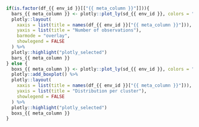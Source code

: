
###

<!-- Component created on {{ date }} -->

```r
if(is.factor(df_{{ env_id }}[["{{ meta_column }}"]])){
  bars_{{ meta_column }} <- plotly::plot_ly(sd_{{ env_id }}, colors = "Set1", x = df_{{ env_id }}[["{{ meta_column }}"]], color = df_{{ env_id }}[["{{ meta_column }}"]]) %>%
  plotly::layout(
    xaxis = list(title = names(df_{{ env_id }}["{{ meta_column }}"])),
    yaxis = list(title = "Number of observations"),
    barmode = "overlay",
    showlegend = FALSE
  ) %>%
  plotly::highlight("plotly_selected")
  bars_{{ meta_column }}
} else {
  boxs_{{ meta_column }} <- plotly::plot_ly(sd_{{ env_id }}, colors = "Set1", x = df_{{ env_id }}[[highlight]], y = df_{{ env_id }}[["{{ meta_column }}"]], color = df_{{ env_id }}[[highlight]]) %>%
  plotly::add_boxplot() %>%
  plotly::layout(
    xaxis = list(title = names(df_{{ env_id }}["{{ meta_column }}"])),
    yaxis = list(title = "Distribution per cluster"),
    showlegend = FALSE
  ) %>%
  plotly::highlight("plotly_selected")
  boxs_{{ meta_column }}
}


```

```r
```

